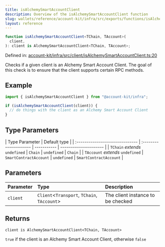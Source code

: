 ```yaml
---
title: isAlchemySmartAccountClient
description: Overview of the isAlchemySmartAccountClient function
slug: wallets/reference/account-kit/infra/src/exports/functions/isAlchemySmartAccountClient
layout: reference
---
```


```ts
function isAlchemySmartAccountClient<TChain, TAccount>(
  client,
): client is AlchemySmartAccountClient<TChain, TAccount>;
```

Defined in: [account-kit/infra/src/client/isAlchemySmartAccountClient.ts:20](https://github.com/alchemyplatform/aa-sdk/blob/49e74eee8606f480b200b4612d00d950da8a8742/account-kit/infra/src/client/isAlchemySmartAccountClient.ts#L20)

Checks if a given client is an Alchemy Smart Account Client. The goal of this check is to ensure that the client supports certain RPC methods.

## Example

```ts
import { isAlchemySmartAccountClient } from "@account-kit/infra";

if (isAlchemySmartAccountClient(client)) {
  // do things with the client as an Alchemy Smart Account Client
}
```

## Type Parameters

| Type Parameter                   | Default type           |
| :------------------------------- | :--------------------- | ----------- | ---------------------- |
| `TChain` _extends_ `undefined`   | `Chain`                | `undefined` | `Chain`                |
| `TAccount` _extends_ `undefined` | `SmartContractAccount` | `undefined` | `SmartContractAccount` |

## Parameters

| Parameter | Type                                         | Description                       |
| :-------- | :------------------------------------------- | :-------------------------------- |
| `client`  | `Client`\<`Transport`, `TChain`, `TAccount`> | The client instance to be checked |

## Returns

`client is AlchemySmartAccountClient<TChain, TAccount>`

`true` if the client is an Alchemy Smart Account Client, otherwise `false`
